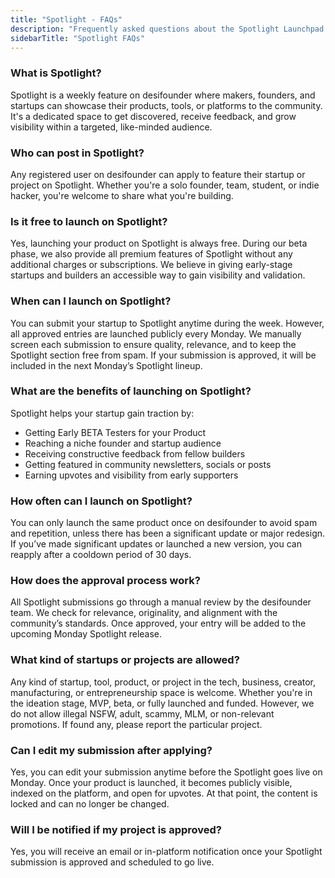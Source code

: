 ```yaml
---
title: "Spotlight - FAQs"
description: "Frequently asked questions about the Spotlight Launchpad on desifounder."
sidebarTitle: "Spotlight FAQs"
---
```


### What is Spotlight?

Spotlight is a weekly feature on desifounder where makers, founders, and startups can showcase their products, tools, or platforms to the community. It's a dedicated space to get discovered, receive feedback, and grow visibility within a targeted, like-minded audience.

### Who can post in Spotlight?

Any registered user on desifounder can apply to feature their startup or project on Spotlight. Whether you're a solo founder, team, student, or indie hacker, you're welcome to share what you're building.

### Is it free to launch on Spotlight?

Yes, launching your product on Spotlight is always free. During our beta phase, we also provide all premium features of Spotlight without any additional charges or subscriptions. We believe in giving early-stage startups and builders an accessible way to gain visibility and validation.

### When can I launch on Spotlight?

You can submit your startup to Spotlight anytime during the week. However, all approved entries are launched publicly every Monday. We manually screen each submission to ensure quality, relevance, and to keep the Spotlight section free from spam. If your submission is approved, it will be included in the next Monday’s Spotlight lineup.

### What are the benefits of launching on Spotlight?

Spotlight helps your startup gain traction by:

- Getting Early BETA Testers for your Product
- Reaching a niche founder and startup audience
- Receiving constructive feedback from fellow builders
- Getting featured in community newsletters, socials or posts
- Earning upvotes and visibility from early supporters

### How often can I launch on Spotlight?

You can only launch the same product once on desifounder to avoid spam and repetition, unless there has been a significant update or major redesign. If you’ve made significant updates or launched a new version, you can reapply after a cooldown period of 30 days.

### How does the approval process work?

All Spotlight submissions go through a manual review by the desifounder team. We check for relevance, originality, and alignment with the community’s standards. Once approved, your entry will be added to the upcoming Monday Spotlight release.

### What kind of startups or projects are allowed?

Any kind of startup, tool, product, or project in the tech, business, creator, manufacturing, or entrepreneurship space is welcome. Whether you're in the ideation stage, MVP, beta, or fully launched and funded. However, we do not allow illegal NSFW, adult, scammy, MLM, or non-relevant promotions. If found any, please report the particular project.

### Can I edit my submission after applying?

Yes, you can edit your submission anytime before the Spotlight goes live on Monday. Once your product is launched, it becomes publicly visible, indexed on the platform, and open for upvotes. At that point, the content is locked and can no longer be changed.

### Will I be notified if my project is approved?

Yes, you will receive an email or in-platform notification once your Spotlight submission is approved and scheduled to go live.